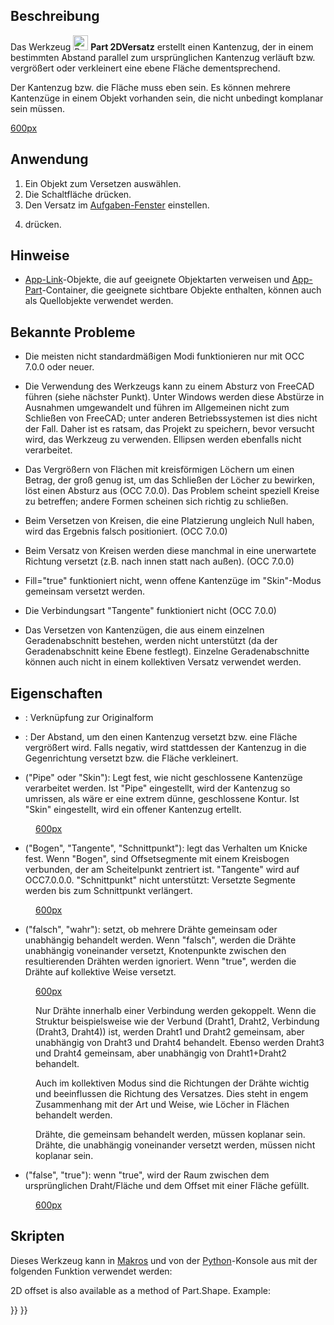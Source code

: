 <languages/>

{{Docnav/de
|[[Part_Offset/de|Versatz]]
|[[Part_Thickness/de|Dicke]]
|[[Part_Workbench/de|Part]]
|IconL=Part_Offset.svg
|IconR=Part_Thickness.svg
|IconC=Workbench_Part.svg
}}

{{GuiCommand/de
|Name=Part Offset2D
|Name/de=Part 2DVersatz
|MenuLocation=Formteil → 2D-Versatz
|Workbenches=[[Part_Workbench/de|Part]]
|Version=0.17
|SeeAlso=[[Part_Offset/de|Part Versatz]], [[Part_Thickness/de|Part Dicke]], [[Draft_Offset/de|Draft Versatz]]
}}

<span id="Description"></span>
==Beschreibung==

Das Werkzeug [[Image:Part_Offset2D.svg|24px]] '''Part 2DVersatz''' erstellt einen Kantenzug, der in einem bestimmten Abstand parallel zum ursprünglichen Kantenzug verläuft bzw. vergrößert oder verkleinert eine ebene Fläche dementsprechend.

Der Kantenzug bzw. die Fläche muss eben sein. Es können mehrere Kantenzüge in einem Objekt vorhanden sein, die nicht unbedingt komplanar sein müssen. 

[[image:Part Offset2D Demo.png|600px]]

<span id="Usage"></span>
==Anwendung==

# Ein Objekt zum Versetzen auswählen.
# Die Schaltfläche {{Button|[[Image:Part_Offset2D.svg|16px]] [[Part_Offset2D/de|2D-Versatz...]]}} drücken.
# Den Versatz im [[Task_panel/de|Aufgaben-Fenster]] einstellen.
# {{Button|OK}} drücken.

<span id="Notes"></span>
==Hinweise==

* [[App_Link/de|App-Link]]-Objekte, die auf geeignete Objektarten verweisen und [[App_Part/de|App-Part]]-Container, die geeignete sichtbare Objekte enthalten, können auch als Quellobjekte verwendet werden. {{Version/de|0.20}}

<span id="Known_issues"></span>
==Bekannte Probleme==

* Die meisten nicht standardmäßigen Modi funktionieren nur mit OCC 7.0.0 oder neuer.

* Die Verwendung des Werkzeugs kann zu einem Absturz von FreeCAD führen (siehe nächster Punkt). Unter Windows werden diese Abstürze in Ausnahmen umgewandelt und führen im Allgemeinen nicht zum Schließen von FreeCAD; unter anderen Betriebssystemen ist dies nicht der Fall. Daher ist es ratsam, das Projekt zu speichern, bevor versucht wird, das Werkzeug zu verwenden. Ellipsen werden ebenfalls nicht verarbeitet. 

* Das Vergrößern von Flächen mit kreisförmigen Löchern um einen Betrag, der groß genug ist, um das Schließen der Löcher zu bewirken, löst einen Absturz aus (OCC 7.0.0). Das Problem scheint speziell Kreise zu betreffen; andere Formen scheinen sich richtig zu schließen. 

* Beim Versetzen von Kreisen, die eine Platzierung ungleich Null haben, wird das Ergebnis falsch positioniert. (OCC 7.0.0)

* Beim Versatz von Kreisen werden diese manchmal in eine unerwartete Richtung versetzt (z.B. nach innen statt nach außen). (OCC 7.0.0)

* Fill="true" funktioniert nicht, wenn offene Kantenzüge im "Skin"-Modus gemeinsam versetzt werden.

* Die Verbindungsart "Tangente" funktioniert nicht (OCC 7.0.0)

* Das Versetzen von Kantenzügen, die aus einem einzelnen Geradenabschnitt bestehen, werden nicht unterstützt (da der Geradenabschnitt keine Ebene festlegt). Einzelne Geradenabschnitte können auch nicht in einem kollektiven Versatz verwendet werden.

<span id="Properties"></span>
==Eigenschaften==

* {{PropertyData/de|Source}}: Verknüpfung zur Originalform

* {{PropertyData/de|Value}}: Der Abstand, um den einen Kantenzug versetzt bzw. eine Fläche vergrößert wird. Falls negativ, wird stattdessen der Kantenzug in die Gegenrichtung versetzt bzw. die Fläche verkleinert.

* {{PropertyData/de|Mode}} ("Pipe" oder "Skin"): Legt fest, wie nicht geschlossene Kantenzüge verarbeitet werden. Ist "Pipe" eingestellt, wird der Kantenzug so umrissen, als wäre er eine extrem dünne, geschlossene Kontur. Ist "Skin" eingestellt, wird ein offener Kantenzug ertellt.

:[[image:Part Offset2D Mode.png|600px]]

* {{PropertyData/de|Fügen}} ("Bogen", "Tangente", "Schnittpunkt"): legt das Verhalten um Knicke fest. Wenn "Bogen", sind Offsetsegmente mit einem Kreisbogen verbunden, der am Scheitelpunkt zentriert ist. "Tangente" wird auf OCC7.0.0.0. "Schnittpunkt" nicht unterstützt: Versetzte Segmente werden bis zum Schnittpunkt verlängert.

:[[image:Part Offset2D Join.png|600px]]

* {{PropertyData/de|Knotenpunkt}} ("falsch", "wahr"): setzt, ob mehrere Drähte gemeinsam oder unabhängig behandelt werden. Wenn "falsch", werden die Drähte unabhängig voneinander versetzt, Knotenpunkte zwischen den resultierenden Drähten werden ignoriert. Wenn "true", werden die Drähte auf kollektive Weise  versetzt. 

:[[image:Part Offset2D Intersection.png|600px]]

:Nur Drähte innerhalb einer Verbindung werden gekoppelt. Wenn die Struktur beispielsweise wie der Verbund (Draht1, Draht2, Verbindung (Draht3, Draht4)) ist, werden Draht1 und Draht2 gemeinsam, aber unabhängig von Draht3 und Draht4 behandelt. Ebenso werden Draht3 und Draht4 gemeinsam, aber unabhängig von Draht1+Draht2 behandelt. 

:Auch im kollektiven Modus sind die Richtungen der Drähte wichtig und beeinflussen die Richtung des Versatzes. Dies steht in engem Zusammenhang mit der Art und Weise, wie Löcher in Flächen behandelt werden.

:Drähte, die gemeinsam behandelt werden, müssen koplanar sein. Drähte, die unabhängig voneinander versetzt werden, müssen nicht koplanar sein.

* {{PropertyData/de|Ausfüllen}} ("false", "true"): wenn "true", wird der Raum zwischen dem ursprünglichen Draht/Fläche und dem Offset mit einer Fläche gefüllt.

:[[image:Part Offset2D Fill.png|600px]]

<span id="Scripting"></span>
==Skripten==

Dieses Werkzeug kann in [[macros/de|Makros]] und von der [[Python/de|Python]]-Konsole aus mit der folgenden Funktion verwendet werden:
{{code|code=
f = App.ActiveDocument.addObject("Part::Offset2D", "Offset2D")
f.Source =  #some object
f.Value = 10.0
}}

2D offset is also available as a method of Part.Shape. Example:
{{code|code=
import Part
circle = Part.Circle().toShape()
enlarged_circle = circle.makeOffset2D(10.0)
Part.show(circle)
Part.show(enlarged_circle)
# makeOffset2D(offset, join = 0, fill = False, openResult = false, intersection = false)
# 
# * offset: distance to expand the shape by. 
# 
# * join: method of offsetting non-tangent joints. 0 = arcs, 1 = tangent, 2 =
# intersection
# 
# * fill: if true, the output is a face filling the space covered by offset. If
# false, the output is a wire/face.
# 
# * openResult: True for "Skin" mode; False for Pipe mode. 
# 
# * intersection: collective offset
# 
# Returns: result of offsetting (wire or face or compound of those). Compounding
# structure follows that of source shape.
}}


{{Docnav/de
|[[Part_Offset/de|Versatz]]
|[[Part_Thickness/de|Dicke]]
|[[Part_Workbench/de|Part]]
|IconL=Part_Offset.svg
|IconR=Part_Thickness.svg
|IconC=Workbench_Part.svg
}}

{{Part Tools navi{{#translation:}}}}
{{Userdocnavi{{#translation:}}}}
{{clear}}